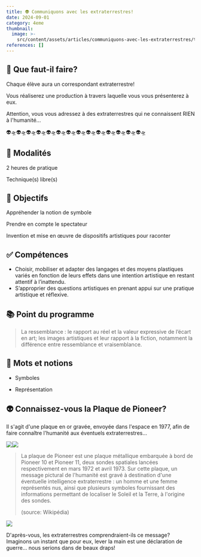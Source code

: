 ```yaml
---
title: 👽 Communiquons avec les extraterrestres!
date: 2024-09-01
category: 4eme
thumbnail:
  image: >-
    src/content/assets/articles/communiquons-avec-les-extraterrestres/thumbnail/image.webp
references: []
---
```

## 🧐 Que faut-il faire?

Chaque élève aura un correspondant extraterrestre!&#x20;

Vous réaliserez une production à travers laquelle vous vous présenterez à eux.

Attention, vous vous adressez à des extraterrestres qui ne connaissent RIEN à l'humanité...

👽🛸👽🛸👽🛸👽🛸👽🛸👽🛸👽🛸👽🛸👽🛸👽🛸👽🛸👽🛸👽🛸👽🛸

## **🔎 Modalités**

2 heures de pratique

Technique(s) libre(s)

## 🏁 Objectifs

Appréhender la notion de symbole

Prendre en compte le spectateur

Invention et mise en œuvre de dispositifs artistiques pour raconter

## ✅ Compétences

* Choisir, mobiliser et adapter des langages et des moyens plastiques variés en fonction de leurs effets dans une intention artistique en restant attentif à l’inattendu.&#x20;
* S’approprier des questions artistiques en prenant appui sur une pratique artistique et réflexive.

## 📚 Point du programme

> La ressemblance : le rapport au réel et la valeur expressive de l’écart en art; les images artistiques et leur rapport à la fiction, notamment la différence entre ressemblance et vraisemblance.

## 📘 Mots et notions

* Symboles

- Représentation

## **👽 Connaissez-vous la Plaque de Pioneer?**&#x20;

Il s'agit d'une plaque en or gravée, envoyée dans l'espace en 1977, afin de faire connaître l'humanité aux éventuels extraterrestres...

![](src/content/assets/articles/communiquons-avec-les-extraterrestres/Pioneer_plaque.svg.png)![](src/content/assets/articles/communiquons-avec-les-extraterrestres/GPN-2000-001621-x.jpg)

> La plaque de Pioneer est une plaque métallique embarquée à bord de Pioneer 10 et Pioneer 11, deux sondes spatiales lancées respectivement en mars 1972 et avril 1973. Sur cette plaque, un message pictural de l'humanité est gravé à destination d'une éventuelle intelligence extraterrestre : un homme et une femme représentés nus, ainsi que plusieurs symboles fournissant des informations permettant de localiser le Soleil et la Terre, à l'origine des sondes.
>
> (source: Wikipédia)

![](src/content/assets/articles/communiquons-avec-les-extraterrestres/800px-Pioneer11.jpg)

D'après-vous, les extraterrestres comprendraient-ils ce message? Imaginons un instant que pour eux, lever la main est une déclaration de guerre… nous serions dans de beaux draps!
